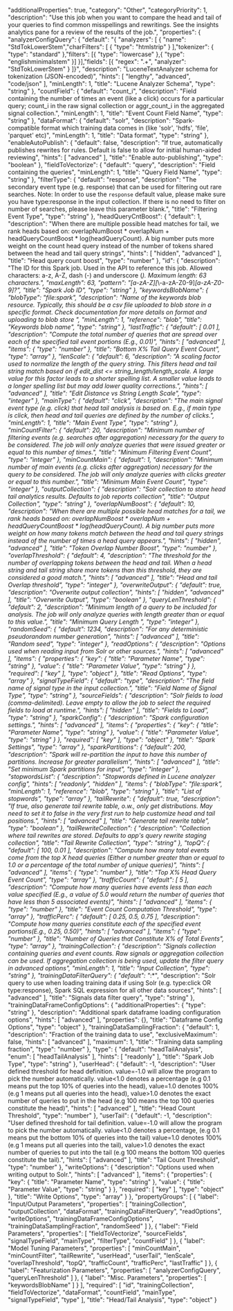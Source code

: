   "additionalProperties": true,
  "category": "Other",
  "categoryPriority": 1,
  "description": "Use this job when you want to compare the head and tail of your queries to find common misspellings and rewritings. See the insights analytics pane for a review of the results of the job.",
  "properties": {
    "analyzerConfigQuery": {
      "default": "{ \"analyzers\": [ { \"name\": \"StdTokLowerStem\",\"charFilters\": [ { \"type\": \"htmlstrip\" } ],\"tokenizer\": { \"type\": \"standard\" },\"filters\": [{ \"type\": \"lowercase\" },{ \"type\": \"englishminimalstem\" }] }],\"fields\": [{ \"regex\": \".+\", \"analyzer\": \"StdTokLowerStem\" } ]}",
      "description": "LuceneTextAnalyzer schema for tokenization (JSON-encoded)",
      "hints": [
        "lengthy",
        "advanced",
        "code/json"
      ],
      "minLength": 1,
      "title": "Lucene Analyzer Schema",
      "type": "string"
    },
    "countField": {
      "default": "count_i",
      "description": "Field containing the number of times an event (like a click) occurs for a particular query; count_i in the raw signal collection or aggr_count_i in the aggregated signal collection.",
      "minLength": 1,
      "title": "Event Count Field Name",
      "type": "string"
    },
    "dataFormat": {
      "default": "solr",
      "description": "Spark-compatible format which training data comes in (like 'solr', 'hdfs', 'file', 'parquet' etc)",
      "minLength": 1,
      "title": "Data format",
      "type": "string"
    },
    "enableAutoPublish": {
      "default": false,
      "description": "If true, automatically publishes rewrites for rules. Default is false to allow for initial human-aided reviewing",
      "hints": [
        "advanced"
      ],
      "title": "Enable auto-publishing",
      "type": "boolean"
    },
    "fieldToVectorize": {
      "default": "query",
      "description": "Field containing the queries",
      "minLength": 1,
      "title": "Query Field Name",
      "type": "string"
    },
    "filterType": {
      "default": "response",
      "description": "The secondary event type (e.g. response) that can be used for filtering out rare searches. Note: In order to use the `response` default value, please make sure you have type:response in the input collection. If there is no need to filter on number of searches, please leave this parameter blank.",
      "title": "Filtering Event Type",
      "type": "string"
    },
    "headQueryCntBoost": {
      "default": 1,
      "description": "When there are multiple possible head matches for tail, we rank heads based on: overlapNumBoost * overlapNum + headQueryCountBoost * log(headQueryCount). A big number puts more weight on the count head query instead of the number of tokens shared between the head and tail query strings",
      "hints": [
        "hidden",
        "advanced"
      ],
      "title": "Head query count boost",
      "type": "number"
    },
    "id": {
      "description": "The ID for this Spark job. Used in the API to reference this job. Allowed characters: a-z, A-Z, dash (-) and underscore (_). Maximum length: 63 characters.",
      "maxLength": 63,
      "pattern": "[a-zA-Z][_\\-a-zA-Z0-9]*[a-zA-Z0-9]?",
      "title": "Spark Job ID",
      "type": "string"
    },
    "keywordsBlobName": {
      "blobType": "file:spark",
      "description": "Name of the keywords blob resource. Typically, this should be a csv file uploaded to blob store in a specific format. Check documentation for more details on format and uploading to blob store ",
      "minLength": 1,
      "reference": "blob",
      "title": "Keywords blob name",
      "type": "string"
    },
    "lastTraffic": {
      "default": [
        0.01
      ],
      "description": "Compute the total number of queries that are spread over each of the specified tail event portions (E.g., 0.01)",
      "hints": [
        "advanced"
      ],
      "items": {
        "type": "number"
      },
      "title": "Bottom X% Tail Query Event Count",
      "type": "array"
    },
    "lenScale": {
      "default": 6,
      "description": "A scaling factor used to normalize the length of the query string. This filters head and tail string match based on if edit_dist <= string_length/length_scale. A large value for this factor leads to a shorter spelling list. A smaller value leads to a longer spelling list but may add lower quality corrections.",
      "hints": [
        "advanced"
      ],
      "title": "Edit Distance vs String Length Scale",
      "type": "integer"
    },
    "mainType": {
      "default": "click",
      "description": "The main signal event type (e.g. click) that head tail analysis is based on. E.g., if main type is click, then head and tail queries are defined by the number of clicks.",
      "minLength": 1,
      "title": "Main Event Type",
      "type": "string"
    },
    "minCountFilter": {
      "default": 20,
      "description": "Minimum number of filtering events (e.g. searches after aggregation) necessary for the query to be considered. The job will only analyze queries that were issued greater or equal to this number of times.",
      "title": "Minimum Filtering Event Count",
      "type": "integer"
    },
    "minCountMain": {
      "default": 1,
      "description": "Minimum number of main events (e.g. clicks after aggregation) necessary for the query to be considered. The job will only analyze queries with clicks greater or equal to this number.",
      "title": "Minimum Main Event Count",
      "type": "integer"
    },
    "outputCollection": {
      "description": "Solr collection to store head tail analytics results. Defaults to job reports collection",
      "title": "Output Collection",
      "type": "string"
    },
    "overlapNumBoost": {
      "default": 10,
      "description": "When there are multiple possible head matches for a tail, we rank heads based on: overlapNumBoost * overlapNum + headQueryCountBoost * log(headQueryCount). A big number puts more weight on how many tokens match between the head and tail query strings instead of the number of times a head query appears.",
      "hints": [
        "hidden",
        "advanced"
      ],
      "title": "Token Overlap Number Boost",
      "type": "number"
    },
    "overlapThreshold": {
      "default": 4,
      "description": "The threshold for the number of overlapping tokens between the head and tail. When a head string and tail string share more tokens than this threshold, they are considered a good match.",
      "hints": [
        "advanced"
      ],
      "title": "Head and tail Overlap threshold",
      "type": "integer"
    },
    "overwriteOutput": {
      "default": true,
      "description": "Overwrite output collection",
      "hints": [
        "hidden",
        "advanced"
      ],
      "title": "Overwrite Output",
      "type": "boolean"
    },
    "queryLenThreshold": {
      "default": 2,
      "description": "Minimum length of a query to be included for analysis. The job will only analyze queries with length greater than or equal to this value.",
      "title": "Minimum Query Length ",
      "type": "integer"
    },
    "randomSeed": {
      "default": 1234,
      "description": "For any deterministic pseudorandom number generation",
      "hints": [
        "advanced"
      ],
      "title": "Random seed",
      "type": "integer"
    },
    "readOptions": {
      "description": "Options used when reading input from Solr or other sources.",
      "hints": [
        "advanced"
      ],
      "items": {
        "properties": {
          "key": {
            "title": "Parameter Name",
            "type": "string"
          },
          "value": {
            "title": "Parameter Value",
            "type": "string"
          }
        },
        "required": [
          "key"
        ],
        "type": "object"
      },
      "title": "Read Options",
      "type": "array"
    },
    "signalTypeField": {
      "default": "type",
      "description": "The field name of signal type in the input collection.",
      "title": "Field Name of Signal Type",
      "type": "string"
    },
    "sourceFields": {
      "description": "Solr fields to load (comma-delimited). Leave empty to allow the job to select the required fields to load at runtime.",
      "hints": [
        "hidden"
      ],
      "title": "Fields to Load",
      "type": "string"
    },
    "sparkConfig": {
      "description": "Spark configuration settings.",
      "hints": [
        "advanced"
      ],
      "items": {
        "properties": {
          "key": {
            "title": "Parameter Name",
            "type": "string"
          },
          "value": {
            "title": "Parameter Value",
            "type": "string"
          }
        },
        "required": [
          "key"
        ],
        "type": "object"
      },
      "title": "Spark Settings",
      "type": "array"
    },
    "sparkPartitions": {
      "default": 200,
      "description": "Spark will re-partition the input to have this number of partitions. Increase for greater parallelism",
      "hints": [
        "advanced"
      ],
      "title": "Set minimum Spark partitions for input",
      "type": "integer"
    },
    "stopwordsList": {
      "description": "Stopwords defined in Lucene analyzer config",
      "hints": [
        "readonly",
        "hidden"
      ],
      "items": {
        "blobType": "file:spark",
        "minLength": 1,
        "reference": "blob",
        "type": "string"
      },
      "title": "List of stopwords",
      "type": "array"
    },
    "tailRewrite": {
      "default": true,
      "description": "If true, also generate tail rewrite table, o.w., only get distributions. May need to set it to false in the very first run to help customize head and tail positions.",
      "hints": [
        "advanced"
      ],
      "title": "Generate tail rewrite table",
      "type": "boolean"
    },
    "tailRewriteCollection": {
      "description": "Collection where tail rewrites are stored. Defaults to app's query rewrite staging collection",
      "title": "Tail Rewrite Collection",
      "type": "string"
    },
    "topQ": {
      "default": [
        100,
        0.01
      ],
      "description": "Compute how many total events come from the top X head queries (Either a number greater than or equal to 1.0 or a percentage of the total number of unique queries)",
      "hints": [
        "advanced"
      ],
      "items": {
        "type": "number"
      },
      "title": "Top X% Head Query Event Count",
      "type": "array"
    },
    "trafficCount": {
      "default": [
        5
      ],
      "description": "Compute how many queries have events less than each value specified (E.g., a value of 5.0 would return the number of queries that have less than 5 associated events)",
      "hints": [
        "advanced"
      ],
      "items": {
        "type": "number"
      },
      "title": "Event Count Computation Threshold",
      "type": "array"
    },
    "trafficPerc": {
      "default": [
        0.25,
        0.5,
        0.75
      ],
      "description": "Compute how many queries constitute each of the specified event portions(E.g., 0.25, 0.50)",
      "hints": [
        "advanced"
      ],
      "items": {
        "type": "number"
      },
      "title": "Number of Queries that Constitute X% of Total Events",
      "type": "array"
    },
    "trainingCollection": {
      "description": "Signals collection containing queries and event counts. Raw signals or aggregation collection can be used. If aggregation collection is being used, update the filter query in advanced options",
      "minLength": 1,
      "title": "Input Collection",
      "type": "string"
    },
    "trainingDataFilterQuery": {
      "default": "*:*",
      "description": "Solr query to use when loading training data if using Solr (e.g. type:click OR type:response), Spark SQL expression for all other data sources",
      "hints": [
        "advanced"
      ],
      "title": "Signals data filter query",
      "type": "string"
    },
    "trainingDataFrameConfigOptions": {
      "additionalProperties": {
        "type": "string"
      },
      "description": "Additional spark dataframe loading configuration options",
      "hints": [
        "advanced"
      ],
      "properties": {},
      "title": "Dataframe Config Options",
      "type": "object"
    },
    "trainingDataSamplingFraction": {
      "default": 1,
      "description": "Fraction of the training data to use",
      "exclusiveMaximum": false,
      "hints": [
        "advanced"
      ],
      "maximum": 1,
      "title": "Training data sampling fraction",
      "type": "number"
    },
    "type": {
      "default": "headTailAnalysis",
      "enum": [
        "headTailAnalysis"
      ],
      "hints": [
        "readonly"
      ],
      "title": "Spark Job Type",
      "type": "string"
    },
    "userHead": {
      "default": -1,
      "description": "User defined threshold for head definition. value=-1.0 will allow the program to pick the number automatically. value<1.0 denotes a percentage (e.g 0.1 means put the top 10% of queries into the head), value=1.0 denotes 100% (e.g 1 means put all queries into the head), value>1.0 denotes the exact number of queries to put in the head (e.g 100 means the top 100 queries constitute the head)",
      "hints": [
        "advanced"
      ],
      "title": "Head Count Threshold",
      "type": "number"
    },
    "userTail": {
      "default": -1,
      "description": "User defined threshold for tail definition. value=-1.0 will allow the program to pick the number automatically. value<1.0 denotes a percentage, (e.g 0.1 means put the bottom 10% of queries into the tail) value=1.0 denotes 100% (e.g 1 means put all queries into the tail), value>1.0 denotes the exact number of queries to put into the tail (e.g 100 means the bottom 100 queries constitute the tail).",
      "hints": [
        "advanced"
      ],
      "title": "Tail Count Threshold",
      "type": "number"
    },
    "writeOptions": {
      "description": "Options used when writing output to Solr.",
      "hints": [
        "advanced"
      ],
      "items": {
        "properties": {
          "key": {
            "title": "Parameter Name",
            "type": "string"
          },
          "value": {
            "title": "Parameter Value",
            "type": "string"
          }
        },
        "required": [
          "key"
        ],
        "type": "object"
      },
      "title": "Write Options",
      "type": "array"
    }
  },
  "propertyGroups": [
    {
      "label": "Input/Output Parameters",
      "properties": [
        "trainingCollection",
        "outputCollection",
        "dataFormat",
        "trainingDataFilterQuery",
        "readOptions",
        "writeOptions",
        "trainingDataFrameConfigOptions",
        "trainingDataSamplingFraction",
        "randomSeed"
      ]
    },
    {
      "label": "Field Parameters",
      "properties": [
        "fieldToVectorize",
        "sourceFields",
        "signalTypeField",
        "mainType",
        "filterType",
        "countField"
      ]
    },
    {
      "label": "Model Tuning Parameters",
      "properties": [
        "minCountMain",
        "minCountFilter",
        "tailRewrite",
        "userHead",
        "userTail",
        "lenScale",
        "overlapThreshold",
        "topQ",
        "trafficCount",
        "trafficPerc",
        "lastTraffic"
      ]
    },
    {
      "label": "Featurization Parameters",
      "properties": [
        "analyzerConfigQuery",
        "queryLenThreshold"
      ]
    },
    {
      "label": "Misc. Parameters",
      "properties": [
        "keywordsBlobName"
      ]
    }
  ],
  "required": [
    "id",
    "trainingCollection",
    "fieldToVectorize",
    "dataFormat",
    "countField",
    "mainType",
    "signalTypeField",
    "type"
  ],
  "title": "Head/Tail Analysis",
  "type": "object"
}
